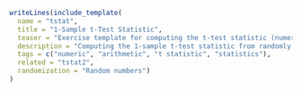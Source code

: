```r
writeLines(include_template(
  name = "tstat",
  title = "1-Sample t-Test Statistic",
  teaser = "Exercise template for computing the t-test statistic (numeric answer) from given hypothesized mean and empirical mean and variance.",
  description = "Computing the 1-sample t-test statistic from randomly drawn hypothesized mean, sample size, and empirical mean and variance.",
  tags = c("numeric", "arithmetic", "t statistic", "statistics"),
  related = "tstat2",
  randomization = "Random numbers")
)
```
